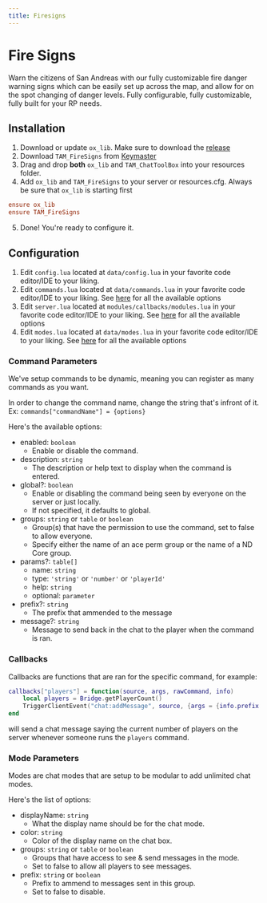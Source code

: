 ```yaml
---
title: Firesigns
---
```


# Fire Signs

Warn the citizens of San Andreas with our fully customizable fire danger warning signs which can be easily set up across the map, and allow for on the spot changing of danger levels. Fully configurable, fully customizable, fully built for your RP needs. 


## Installation
1. Download or update `ox_lib`. Make sure to download the [release](https://github.com/overextended/ox_lib/releases/latest)
2. Download `TAM_FireSigns` from [Keymaster](https://keymaster.fivem.net)
3. Drag and drop **both** `ox_lib` and `TAM_ChatToolBox` into your resources folder.
4. Add `ox_lib` and `TAM_FireSigns` to your server or resources.cfg. Always be sure that `ox_lib` is starting first
```cfg
ensure ox_lib
ensure TAM_FireSigns
```
5. Done! You're ready to configure it.

## Configuration

1. Edit `config.lua` located at `data/config.lua` in your favorite code editor/IDE to your liking.
2. Edit `commands.lua` located at `data/commands.lua` in your favorite code editor/IDE to your liking. See [here](http://localhost:3000/resources/chattoolbox#command-parameters) for all the available options
2. Edit `server.lua` located at `modules/callbacks/modules.lua` in your favorite code editor/IDE to your liking. See [here](http://localhost:3000/resources/chattoolbox#callbacks) for all the available options
3. Edit `modes.lua` located at `data/modes.lua` in your favorite code editor/IDE to your liking. See [here](http://localhost:3000/resources/chattoolbox#mode-parameters) for all the available options


### Command Parameters

We've setup commands to be dynamic, meaning you can register as many commands as you want. 

In order to change the command name, change the string that's infront of it. Ex: `commands["commandName"] = {options}`

Here's the available options:
- enabled: `boolean`
  - Enable or disable the command.
- description: `string`
  - The description or help text to display when the command is entered.
- global?: `boolean`
  - Enable or disabling the command being seen by everyone on the server or just locally.
  - If not specified, it defaults to global.
- groups: `string` or `table` or `boolean`
  - Group(s) that have the permission to use the command, set to false to allow everyone.
  - Specify either the name of an ace perm group or the name of a ND Core group.
- params?: `table[]`
  - name: `string`
  - type: `'string'` or `'number'` or `'playerId'`
  - help: `string`
  - optional: `parameter`
- prefix?: `string`
  - The prefix that ammended to the message
- message?: `string`
  - Message to send back in the chat to the player when the command is ran.

### Callbacks

Callbacks are functions that are ran for the specific command, for example:

```lua
callbacks["players"] = function(source, args, rawCommand, info)
    local players = Bridge.getPlayerCount()
    TriggerClientEvent("chat:addMessage", source, {args = {info.prefix .. ("There are currently %s players online"):format(players)}})
end
```

will send a chat message saying the current number of players on the server whenever someone runs the `players` command.

### Mode Parameters

Modes are chat modes that are setup to be modular to add unlimited chat modes.

Here's the list of options:
- displayName: `string` 
  - What the display name should be for the chat mode.
- color: `string`
  - Color of the display name on the chat box.
- groups: `string` or `table` or `boolean`
  - Groups that have access to see & send messages in the mode.
  - Set to false to allow all players to see messages.
- prefix: `string` or `boolean`
  - Prefix to ammend to messages sent in this group.
  - Set to false to disable.
